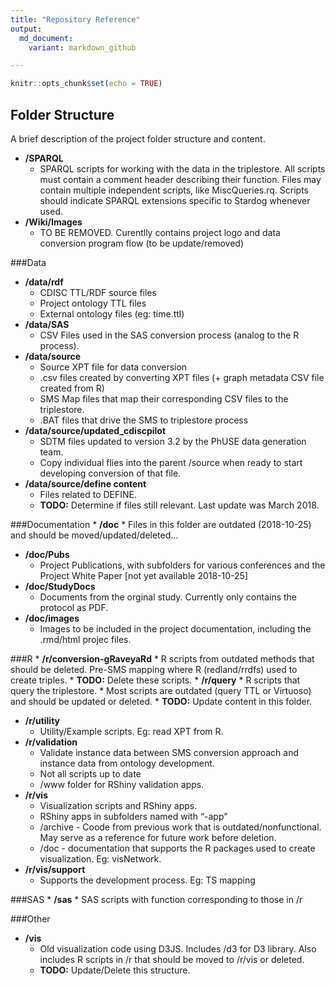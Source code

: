 ```yaml
---
title: "Repository Reference"
output:
  md_document:
    variant: markdown_github

---
```


```r
knitr::opts_chunk$set(echo = TRUE)
```

## Folder Structure
A brief description of the project folder structure and content.

* **/SPARQL**
    * SPARQL scripts for working with the data in the triplestore.
      All scripts must contain a comment header describing their function.
      Files may contain multiple independent scripts, like MiscQueries.rq.
      Scripts should indicate SPARQL extensions specific to Stardog whenever used.

* **/Wiki/Images**
    * TO BE REMOVED. Curentlly contains project logo and data conversion program flow (to be update/removed)

###Data
    
* **/data/rdf**
    * CDISC TTL/RDF source files
    * Project ontology TTL files
    * External ontology files (eg: time.ttl)

* **/data/SAS**
    * CSV Files used in the SAS conversion process (analog to the R process). 

* **/data/source**
    * Source XPT file for data conversion
    * .csv files created by converting XPT files (+ graph metadata CSV file created from R)
    * SMS Map files that map their corresponding CSV files to the triplestore.
    * .BAT files that drive the SMS to triplestore process
    
* **/data/source/updated_cdiscpilot**
    * SDTM files updated to version 3.2 by the PhUSE data generation team.
    * Copy individual flies into the parent /source when ready to start developing conversion of that file.

* **/data/source/define content**
    * Files related to DEFINE.  
    * **TODO:** Determine if files still relevant. Last update was March 2018.
    
###Documentation
* **/doc**
    * Files in this folder are outdated (2018-10-25) and should be moved/updated/deleted...


* **/doc/Pubs**    
    * Project Publications, with subfolders for various conferences and the Project White Paper [not yet available 2018-10-25]
    
* **/doc/StudyDocs**    
    * Documents from the orginal study. Currently only contains the protocol as PDF. 
    
* **/doc/images**    
    * Images to be included in the project documentation, including the .rmd/html projec files.
    

###R
* **/r/conversion-gRaveyaRd**
    * R scripts from outdated methods that should be deleted. Pre-SMS mapping where R (redland/rrdfs) used to create triples.
    * **TODO:** Delete these scripts. 
* **/r/query**
    * R scripts that query the triplestore.
    * Most scripts are outdated (query TTL or Virtuoso) and should be updated or deleted.
    * **TODO:** Update content in this folder.
    
* **/r/utility**
    * Utility/Example scripts. Eg: read XPT from R. 
    
* **/r/validation**
    * Validate instance data between SMS conversion approach and instance data from ontology development.
    * Not all scripts up to date
    * /www folder for RShiny validation apps.

* **/r/vis**
    * Visualization scripts and RShiny apps.
    * RShiny apps in subfolders named with "-app"
    * /archive  - Coode from previous work that is outdated/nonfunctional. May serve as a reference for future work before deletion.
    * /doc  - documentation that supports the R packages used to create visualization. Eg: visNetwork.
    
* **/r/vis/support**
    * Supports the development process. Eg: TS mapping
    
###SAS
* **/sas**
    * SAS scripts with function corresponding to those in /r
  

###Other
  
* **/vis**
    * Old visualization code using D3JS. Includes /d3 for D3 library. Also includes R scripts in /r that should be moved to /r/vis or deleted.
    * **TODO:** Update/Delete this structure.
  
    
    